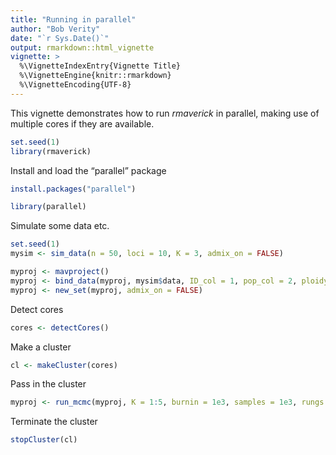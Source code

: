 ```yaml
---
title: "Running in parallel"
author: "Bob Verity"
date: "`r Sys.Date()`"
output: rmarkdown::html_vignette
vignette: >
  %\VignetteIndexEntry{Vignette Title}
  %\VignetteEngine{knitr::rmarkdown}
  %\VignetteEncoding{UTF-8}
---
```


This vignette demonstrates how to run *rmaverick* in parallel, making use of multiple cores if they are available.

```r
set.seed(1)
library(rmaverick)
```

Install and load the "parallel" package

```r
install.packages("parallel")
```

```r
library(parallel)
```

Simulate some data etc.

```r
set.seed(1)
mysim <- sim_data(n = 50, loci = 10, K = 3, admix_on = FALSE)

myproj <- mavproject()
myproj <- bind_data(myproj, mysim$data, ID_col = 1, pop_col = 2, ploidy_col = 3)
myproj <- new_set(myproj, admix_on = FALSE)
```

Detect cores

```r
cores <- detectCores()
```

Make a cluster

```r
cl <- makeCluster(cores)
```

Pass in the cluster

```r
myproj <- run_mcmc(myproj, K = 1:5, burnin = 1e3, samples = 1e3, rungs = 10, cluster = cl)
```

Terminate the cluster

```r
stopCluster(cl)
```



